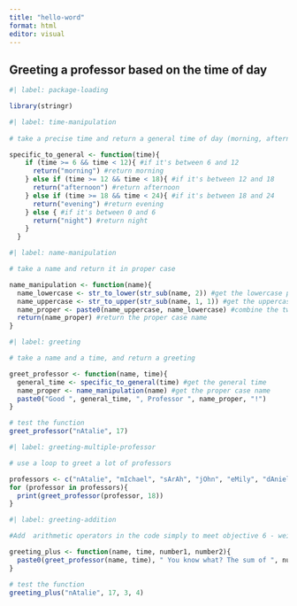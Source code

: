 ```yaml
---
title: "hello-word"
format: html
editor: visual
---
```


## Greeting a professor based on the time of day

```r
#| label: package-loading

library(stringr)
```

```r
#| label: time-manipulation
 
# take a precise time and return a general time of day (morning, afternoon, evening, night)

specific_to_general <- function(time){
    if (time >= 6 && time < 12){ #if it's between 6 and 12
      return("morning") #return morning
    } else if (time >= 12 && time < 18){ #if it's between 12 and 18
      return("afternoon") #return afternoon
    } else if (time >= 18 && time < 24){ #if it's between 18 and 24
      return("evening") #return evening
    } else { #if it's between 0 and 6
      return("night") #return night
    }
  }

```

```r
#| label: name-manipulation

# take a name and return it in proper case

name_manipulation <- function(name){
  name_lowercase <- str_to_lower(str_sub(name, 2)) #get the lowercase part of the name
  name_uppercase <- str_to_upper(str_sub(name, 1, 1)) #get the uppercase part of the name
  name_proper <- paste0(name_uppercase, name_lowercase) #combine the two parts
  return(name_proper) #return the proper case name
}
```

```r
#| label: greeting

# take a name and a time, and return a greeting

greet_professor <- function(name, time){
  general_time <- specific_to_general(time) #get the general time
  name_proper <- name_manipulation(name) #get the proper case name
  paste0("Good ", general_time, ", Professor ", name_proper, "!")
}

# test the function
greet_professor("nAtalie", 17)
```

```r
#| label: greeting-multiple-professor

# use a loop to greet a lot of professors

professors <- c("nAtalie", "mIchael", "sArAh", "jOhn", "eMily", "dAniel", "rAchel", "jAmes", "lAuren", "bRian")
for (professor in professors){
  print(greet_professor(professor, 18))
}
```

```r
#| label: greeting-addition

#Add  arithmetic operators in the code simply to meet objective 6 - weird greeting, right?

greeting_plus <- function(name, time, number1, number2){
  paste0(greet_professor(name, time), " You know what? The sum of ", number1, " and ", number2, " is ", number1+number2, "!") #return the greeting with elementary school level addition
}

# test the function
greeting_plus("nAtalie", 17, 3, 4)
```
